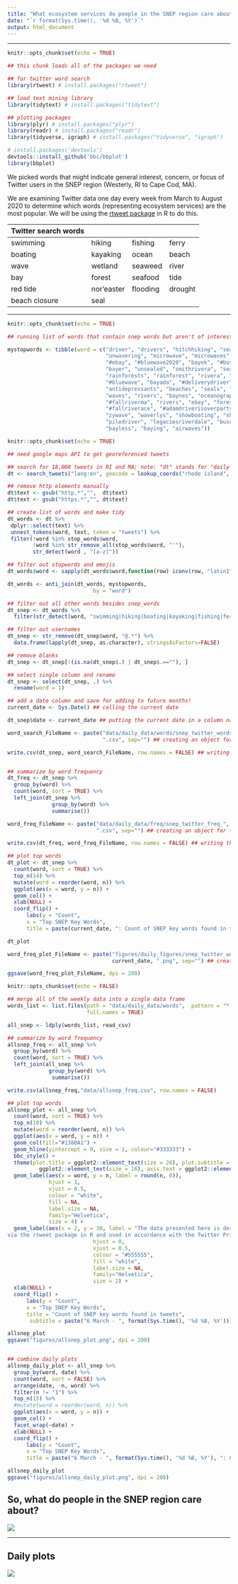 ```yaml
---
title: "What ecosystem services do people in the SNEP region care about?"
date: "`r format(Sys.time(), '%d %B, %Y')`"
output: html_document
---
```


***

```r
knitr::opts_chunk$set(echo = TRUE)

## this chunk loads all of the packages we need

## for twitter word search
library(rtweet) # install.packages("rtweet")

## load text mining library
library(tidytext) # install.packages("tidytext")

## plotting packages
library(plyr) # install.packages("plyr")
library(readr) # install.packages("readr")
library(tidyverse, igraph) # install.packages("tidyverse", "igraph")

# install.packages('devtools')
devtools::install_github('bbc/bbplot')
library(bbplot)

```

We picked words that might indicate general interest, concern, or focus of 
Twitter users in the SNEP region (Westerly, RI to Cape Cod, MA).

We are examining Twitter data one day every week from March to August 2020 to 
determine which words (representing ecosystem services) are the most popular. We will be using the 
[rtweet package](https://rtweet.info/) in R to do this.

|Twitter search words   	         	      |
|-------------|----------|--------|-------|
|swimming	    |hiking	   |fishing |ferry  |
|boating	    |kayaking  |ocean	 |beach   |
|wave	        |wetland	 |seaweed |river	|
|bay	        |forest	   |seafood |tide   |
|red tide	    |nor'easter|flooding|drought|
|beach closure|seal	     |   	   |   	    |

***


```r
knitr::opts_chunk$set(echo = TRUE)

## running list of words that contain snep words but aren't of interest

mystopwords <- tibble(word = c("driver", "drivers", "hitchhiking", "sealed", 
                               "unwavering", "microwave", "microwaves", "waverly", "waved", 
                               "#ebay", "#bluewave2020", "bayek", "#busdriver", 
                               "bayer", "unsealed", "smithrivera", "seales", 
                               "rainforests", "rainforest", "rivera", "riverside", 
                               "#bluewave", "bayada", "#deliverydriver", "kumbaya", 
                               "antidepressants", "beaches", "seals", "bombay", 
                               "waves", "rivers", "baynes", "oceanography", "#fallriver",
                               "#fallriverma", "rivers", "ebay", "forestall", 
                               "#fallriverace", "#adamdriverisoverparty", "#thefranchiseairwaves",
                               "zywave", "waverlys", "showboating", "shockwaves", "shockwave", 
                               "piledriver", "legaciesriverdale", "busdrivers", "bayyybeeee",
                               "bayless", "baying", "airwaves"))

```


```r
knitr::opts_chunk$set(echo = TRUE)

## need google maps API to get georeferenced tweets

## search for 18,000 tweets in RI and MA; note: "dt" stands for "daily tweets"
dt <- search_tweets("lang:en", geocode = lookup_coords("rhode island", "massachusetts", apikey = "AIzaSyDekm4ATG_9Ir0N1VGuNo8accyKrnttbDU", retryonratelimit = TRUE), n = 18000, include_rts = FALSE)

## remove http elements manually
dt$text <- gsub("http.*","",  dt$text)
dt$text <- gsub("https.*","", dt$text)

## create list of words and make tidy
dt_words <- dt %>%
 dplyr::select(text) %>%
 unnest_tokens(word, text, token = "tweets") %>%
 filter(!word %in% stop_words$word,
        !word %in% str_remove_all(stop_words$word, "'"),
        str_detect(word , "[a-z]"))

## filter out stopwords and emojis
dt_words$word <- sapply(dt_words$word,function(row) iconv(row, "latin1", "ASCII", sub=""))

dt_words <- anti_join(dt_words, mystopwords, 
                           by = "word")

## filter out all other words besides snep_words
dt_snep <- dt_words %>% 
  filter(str_detect(word, "swimming|hiking|boating|kayaking|fishing|ferry|ocean|beach|wave|wetland|seaweed|river|bay|forest|seafood|beach closure|red tide|noreaster|flooding|drought|tide|seal"))

## filter out usernames
dt_snep <- str_remove(dt_snep$word, "@.*") %>%
  data.frame(lapply(dt_snep, as.character), stringsAsFactors=FALSE)

## remove blanks
dt_snep <- dt_snep[!(is.na(dt_snep$.) | dt_snep$.==""), ]

## select single column and rename
dt_snep <- select(dt_snep, .) %>%
  rename(word = 1)

## add a date column and save for adding to future months!
current_date <- Sys.Date() ## calling the current date

dt_snep$date <- current_date ## putting the current date in a column named "date"

word_search_FileName <- paste("data/daily_data/words/snep_twitter_words_", current_date, 
                              ".csv", sep="") ## creating an object for the filename with current date

write.csv(dt_snep, word_search_FileName, row.names = FALSE) ## writing the data file


## summarize by word frequency
dt_freq <- dt_snep %>%
  group_by(word) %>%
  count(word, sort = TRUE) %>%
  left_join(dt_snep %>%
              group_by(word) %>%
              summarise())

word_freq_FileName <- paste("data/daily_data/freq/snep_twitter_freq_", current_date, 
                            ".csv", sep="") ## creating an object for the filename with current date

write.csv(dt_freq, word_freq_FileName, row.names = FALSE) ## writing the data file

## plot top words
dt_plot <- dt_snep %>%
  count(word, sort = TRUE) %>%
  top_n(14) %>%
  mutate(word = reorder(word, n)) %>%
  ggplot(aes(x = word, y = n)) +
  geom_col() +
  xlab(NULL) +
  coord_flip() +
      labs(y = "Count",
      x = "Top SNEP Key Words",
      title = paste(current_date, ": Count of SNEP key words found in tweets"))

dt_plot

word_freq_plot_FileName <- paste("figures/daily_figures/snep_twitter_word_freq_plot_", 
                                 current_date, ".png", sep="") ## creating an object for the filename with current date

ggsave(word_freq_plot_FileName, dpi = 200)

```


```r
knitr::opts_chunk$set(echo = FALSE)

## merge all of the weekly data into a single data frame
words_list <- list.files(path = "data/daily_data/words",  pattern = "*.csv", 
                         full.names = TRUE)

all_snep <- ldply(words_list, read_csv)

## summarize by word frequency
allsnep_freq <- all_snep %>%
  group_by(word) %>%
  count(word, sort = TRUE) %>%
  left_join(all_snep %>%
             group_by(word) %>%
              summarise())

write.csv(allsnep_freq,"data/allsnep_freq.csv", row.names = FALSE)

## plot top words
allsnep_plot <- all_snep %>%
  count(word, sort = TRUE) %>%
  top_n(10) %>%
  mutate(word = reorder(word, n)) %>%
  ggplot(aes(x = word, y = n)) +
  geom_col(fill="#1380A1") +
  geom_hline(yintercept = 0, size = 1, colour="#333333") +
  bbc_style() +
  theme(plot.title = ggplot2::element_text(size = 20), plot.subtitle = 
          ggplot2::element_text(size = 16), axis.text = ggplot2::element_text(size = 14)) +
  geom_label(aes(x = word, y = n, label = round(n, 0)),
             hjust = 1, 
             vjust = 0.5, 
             colour = "white", 
             fill = NA, 
             label.size = NA, 
             family="Helvetica", 
             size = 4) +
  geom_label(aes(x = 2, y = 30, label = "The data presented here is derived from publicly available Twitter data obtained 
via the rtweet package in R and used in accordance with the Twitter Privacy Policy."),
                           hjust = 0, 
                           vjust = 0.5, 
                           colour = "#555555", 
                           fill = "white", 
                           label.size = NA, 
                           family="Helvetica", 
                           size = 2) +
  xlab(NULL) +
  coord_flip() +
      labs(y = "Count",
      x = "Top SNEP Key Words",
      title = "Count of SNEP key words found in tweets",
       subtitle = paste("6 March - ", format(Sys.time(), '%d %B, %Y')))

allsnep_plot
ggsave("figures/allsnep_plot.png", dpi = 200)


## combine daily plots
allsnep_daily_plot <- all_snep %>%
  group_by(word, date) %>%
  count(word, sort = FALSE) %>%
  arrange(date, -n, word) %>%
  filter(n != "1") %>%
  top_n(15) %>%
  #mutate(word = reorder(word, n)) %>%
  ggplot(aes(x = word, y = n)) +
  geom_col() +
  facet_wrap(~date) +
  xlab(NULL) +
  coord_flip() +
      labs(y = "Count",
      x = "Top SNEP Key Words",
      title = paste("6 March - ", format(Sys.time(), '%d %B, %Y'), ": Count of SNEP key words found in tweets"))

allsnep_daily_plot
ggsave("figures/allsnep_daily_plot.png", dpi = 200)

```

## So, what do people in the SNEP region care about?

![](figures/allsnep_plot.png)

***

## Daily plots
![](figures/allsnep_daily_plot.png)